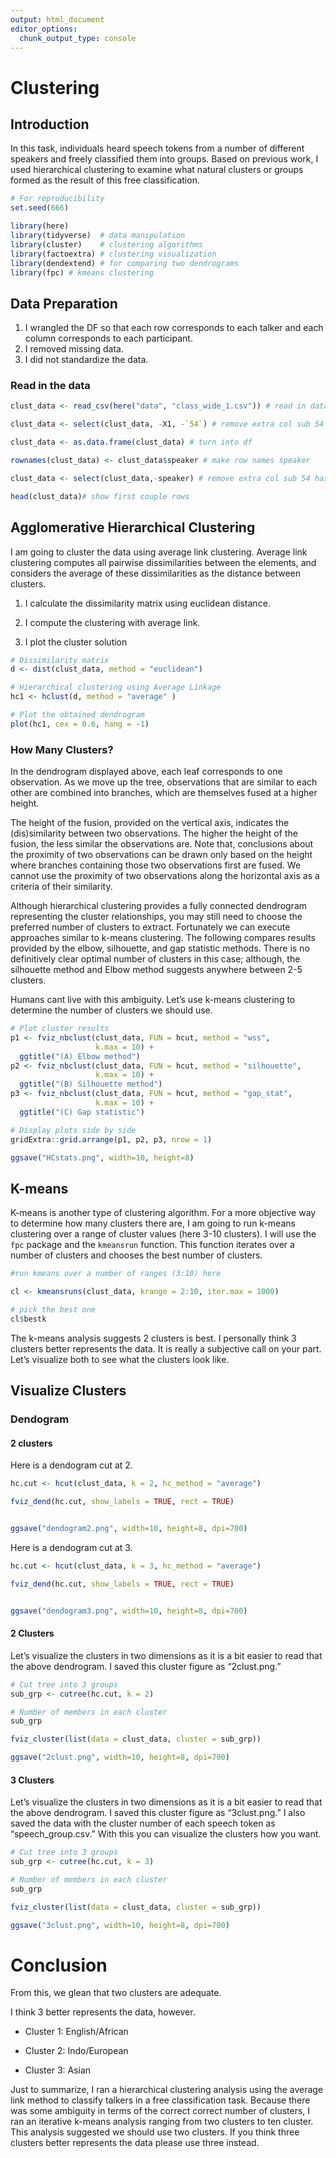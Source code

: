 ```yaml
---
output: html_document
editor_options: 
  chunk_output_type: console
---
```


# Clustering

## Introduction

In this task, individuals heard speech tokens from a number of different speakers and freely classified them into groups. Based on previous work, I used hierarchical clustering to examine what natural clusters or groups formed as the result of this free classification. 

```r
# For reproducibility
set.seed(666)
```


```r
library(here)
library(tidyverse)  # data manipulation
library(cluster)    # clustering algorithms
library(factoextra) # clustering visualization
library(dendextend) # for comparing two dendrograms
library(fpc) # kmeans clustering

```

## Data Preparation

1. I wrangled the DF so that each row corresponds to each talker and each column corresponds to each participant. 
2. I removed missing data. 
3. I did not standardize the data. 

### Read in the data

```r

clust_data <- read_csv(here("data", "class_wide_1.csv")) # read in data

clust_data <- select(clust_data, -X1, -`54`) # remove extra col sub 54 has weird formatting

clust_data <- as.data.frame(clust_data) # turn into df 

rownames(clust_data) <- clust_data$speaker # make row names speaker

clust_data <- select(clust_data,-speaker) # remove extra col sub 54 has weird formatting

head(clust_data)# show first couple rows

```

## Agglomerative Hierarchical Clustering

I am going to cluster the data using average link clustering. Average link clustering computes all pairwise dissimilarities between the elements, and considers the average of these dissimilarities as the distance between clusters. 

1. I calculate the dissimilarity matrix using euclidean distance. 

2. I compute the clustering with average link. 

3. I plot the cluster solution

```r
# Dissimilarity matrix
d <- dist(clust_data, method = "euclidean")

# Hierarchical clustering using Average Linkage
hc1 <- hclust(d, method = "average" )

# Plot the obtained dendrogram
plot(hc1, cex = 0.6, hang = -1)

```

### How Many Clusters?

In the dendrogram displayed above, each leaf corresponds to one observation. As we move up the tree, observations that are similar to each other are combined into branches, which are themselves fused at a higher height.

The height of the fusion, provided on the vertical axis, indicates the (dis)similarity between two observations. The higher the height of the fusion, the less similar the observations are. Note that, conclusions about the proximity of two observations can be drawn only based on the height where branches containing those two observations first are fused. We cannot use the proximity of two observations along the horizontal axis as a criteria of their similarity.

Although hierarchical clustering provides a fully connected dendrogram representing the cluster relationships, you may still need to choose the preferred number of clusters to extract. Fortunately we can execute approaches similar to k-means clustering. The following compares results provided by the elbow, silhouette, and gap statistic methods. There is no definitively clear optimal number of clusters in this case; although, the silhouette method and Elbow method suggests anywhere between 2-5 clusters. 

Humans cant live with this ambiguity. Let's use k-means clustering to determine the number of clusters we should use. 


```r
# Plot cluster results
p1 <- fviz_nbclust(clust_data, FUN = hcut, method = "wss", 
                   k.max = 10) +
  ggtitle("(A) Elbow method")
p2 <- fviz_nbclust(clust_data, FUN = hcut, method = "silhouette", 
                   k.max = 10) +
  ggtitle("(B) Silhouette method")
p3 <- fviz_nbclust(clust_data, FUN = hcut, method = "gap_stat", 
                   k.max = 10) +
  ggtitle("(C) Gap statistic")

# Display plots side by side
gridExtra::grid.arrange(p1, p2, p3, nrow = 1)

ggsave("HCstats.png", width=10, height=8)

```

## K-means

K-means is another type of clustering algorithm. For a more objective way to determine how many clusters there are, I am going to run k-means clustering over a range of cluster values (here 3-10 clusters). I will use the `fpc` package and the `kmeansrun` function. This function iterates over a number of clusters and chooses the best number of clusters. 

```r
#run kmeans over a number of ranges (3:10) here

cl <- kmeansruns(clust_data, krange = 2:10, iter.max = 1000)

# pick the best one
cl$bestk

```

The k-means analysis suggests 2 clusters is best. I personally think 3 clusters better represents the data. It is really a subjective call on your part. Let's visualize both to see what the clusters look like.

## Visualize Clusters

### Dendogram

#### 2 clusters

Here is a dendogram cut at 2. 

```r

hc.cut <- hcut(clust_data, k = 2, hc_method = "average")

fviz_dend(hc.cut, show_labels = TRUE, rect = TRUE)


ggsave("dendogram2.png", width=10, height=8, dpi=700)

```

Here is a dendogram cut at 3. 

```r

hc.cut <- hcut(clust_data, k = 3, hc_method = "average")

fviz_dend(hc.cut, show_labels = TRUE, rect = TRUE)


ggsave("dendogram3.png", width=10, height=8, dpi=700)

```

#### 2 Clusters

Let's visualize the clusters in two dimensions as it is a bit easier to read that the above dendrogram. I saved this cluster figure as "2clust.png."

```r
# Cut tree into 3 groups
sub_grp <- cutree(hc.cut, k = 2)

# Number of members in each cluster
sub_grp

fviz_cluster(list(data = clust_data, cluster = sub_grp))

ggsave("2clust.png", width=10, height=8, dpi=700)
```


#### 3 Clusters

Let's visualize the clusters in two dimensions as it is a bit easier to read that the above dendrogram. I saved this cluster figure as "3clust.png." I also saved the data with the cluster number of each speech token as "speech_group.csv." With this you can visualize the clusters how you want. 

```r
# Cut tree into 3 groups
sub_grp <- cutree(hc.cut, k = 3)

# Number of members in each cluster
sub_grp

fviz_cluster(list(data = clust_data, cluster = sub_grp))

ggsave("3clust.png", width=10, height=8, dpi=700)
```

# Conclusion

From this, we glean that two clusters are adequate. 

I think 3 better represents the data, however. 

- Cluster 1: English/African

- Cluster 2: Indo/European

- Cluster 3: Asian

Just to summarize, I ran a hierarchical clustering analysis using the average link method to classify talkers in a free classification task. Because there was some ambiguity in terms of the correct correct number of clusters, I ran an iterative k-means analysis ranging from  two clusters to ten cluster. This analysis suggested we should use two clusters. If you think three clusters better represents the data please use three instead. 



